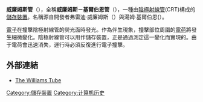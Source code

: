 {{記憶體類型}}
'''威廉姆斯管'''（{{lang-en|'''Williams tube'''}}），全稱'''威廉姆斯－基爾伯恩管'''（{{lang-en|'''Williams-Kilburn tube'''}}），一種由[[陰極射線管|陰極射線管]](CRT)構成的[[儲存裝置|儲存裝置]]。名稱源自開發者弗雷迪·威廉姆斯（{{lang|en|Freddie Williams}}）與湯姆·基爾伯恩({{lang|en|Tom Kilburn}}）。

[[電子|電子]]在撞擊陰極射線管的熒光面時發光。作為伴生現象，撞擊部位周圍的[[電荷|電荷]]將發生細微變化。陰極射線管可以用作儲存裝置，正是通過測定這一變化而實現的。由于電荷會迅速消失，運行時必須反復進行電子撞擊。

==外部連結==
*[https://web.archive.org/web/20030216135550/http://www.computer50.org/kgill/williams/williams.html The Williams Tube]

{{Electronic components}}
[[Category:儲存裝置|Category:儲存裝置]]
[[Category:计算机历史|Category:计算机历史]]
{{tech-stub}}